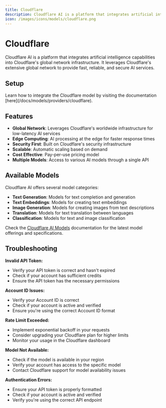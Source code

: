 ```yaml
---
title: Cloudflare
description: Cloudflare AI is a platform that integrates artificial intelligence capabilities into Cloudflare's global network infrastructure, providing fast and reliable AI services through their distributed network.
icon: /images/icons/models/cloudflare.png
---
```


[Cloudflare Dashboard]: https://dash.cloudflare.com
[Cloudflare AI Docs]: https://developers.cloudflare.com/ai/
[Cloudflare AI Models]: https://developers.cloudflare.com/ai/models/

[Lamatic.ai Studio]: https://studio.lamatic.ai
[Lamatic support]: https://lamatic.ai/docs/slack


# Cloudflare
<IntegrationOverviw slug="cloudflare" type="models" />

Cloudflare AI is a platform that integrates artificial intelligence capabilities into Cloudflare's global network infrastructure. It leverages Cloudflare's extensive global network to provide fast, reliable, and secure AI services.

## Setup

<Callout type="info">
Learn how to integrate the Cloudflare model by visiting the documentation [here](/docs/models/providers/cloudflare).
</Callout>

## Features

- **Global Network**: Leverages Cloudflare's worldwide infrastructure for low-latency AI services
- **Edge Computing**: AI processing at the edge for faster response times
- **Security First**: Built on Cloudflare's security infrastructure
- **Scalable**: Automatic scaling based on demand
- **Cost Effective**: Pay-per-use pricing model
- **Multiple Models**: Access to various AI models through a single API

## Available Models

Cloudflare AI offers several model categories:

- **Text Generation**: Models for text completion and generation
- **Text Embeddings**: Models for creating text embeddings
- **Image Generation**: Models for creating images from text descriptions
- **Translation**: Models for text translation between languages
- **Classification**: Models for text and image classification

Check the [Cloudflare AI Models][Cloudflare AI Models] documentation for the latest model offerings and specifications.

## Troubleshooting

**Invalid API Token:**
- Verify your API token is correct and hasn't expired
- Check if your account has sufficient credits
- Ensure the API token has the necessary permissions

**Account ID Issues:**
- Verify your Account ID is correct
- Check if your account is active and verified
- Ensure you're using the correct Account ID format

**Rate Limit Exceeded:**
- Implement exponential backoff in your requests
- Consider upgrading your Cloudflare plan for higher limits
- Monitor your usage in the Cloudflare dashboard

**Model Not Available:**
- Check if the model is available in your region
- Verify your account has access to the specific model
- Contact Cloudflare support for model availability issues

**Authentication Errors:**
- Ensure your API token is properly formatted
- Check if your account is active and verified
- Verify you're using the correct API endpoint
